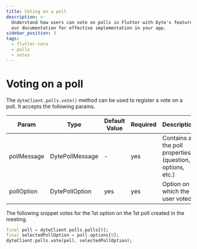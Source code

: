 ```yaml
---
title: Voting on a poll
description: >-
  Understand how users can vote on polls in Flutter with Dyte's features. Follow
  our documentation for effective implementation in your app.
sidebar_position: 3
tags:
  - flutter-core
  - polls
  - votes
---
```


# Voting on a poll

The `dyteClient.polls.vote()` method can be used to register a vote on a poll.
It accepts the following params.

| Param       | Type            | Default Value | Required | Description                                                |
| ----------- | --------------- | ------------- | -------- | ---------------------------------------------------------- |
| pollMessage | DytePollMessage | -             | yes      | Contains all the poll properties (question, options, etc.) |
| pollOption  | DytePollOption  | yes           | yes      | Option on which the user voted                             |

The following snippet votes for the 1st option on the 1st poll created in the
meeting.

```dart
final poll = dyteClient.polls.polls[0];
final selectedPollOption = poll.options[0];
dyteClient.polls.vote(poll, selectedPollOption);
```

<head>
  <title>Flutter Core Voting on a poll</title>
  <meta
    name="description"
    content="Understand how users can vote on polls in Flutter with Dyte's features. Follow our documentation for effective implementation in your app."
  />
</head>
